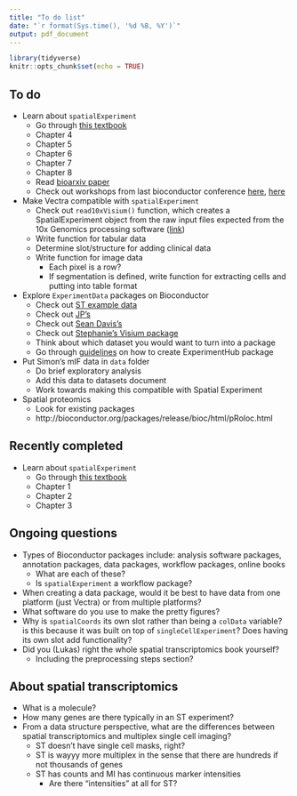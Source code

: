 ```yaml
---
title: "To do list"
date: "`r format(Sys.time(), '%d %B, %Y')`"
output: pdf_document
---
```


```r
library(tidyverse)
knitr::opts_chunk$set(echo = TRUE)
```

## To do

* Learn about `spatialExperiment` 
  * Go through [this textbook](https://lmweber.org/OSTA-book/spatialexperiment.html)
  * Chapter 4
  * Chapter 5
  * Chapter 6
  * Chapter 7
  * Chapter 8
  * Read [bioarxiv paper](https://www.biorxiv.org/content/10.1101/2021.01.27.428431v2)
  * Check out workshops from last bioconductor conference [here](https://lmweber.org/OSTAWorkshopBioc2021/), [here](https://drighelli.github.io/SpatialExperiment_Bioc2021/index.html)
  
* Make Vectra compatible with `spatialExperiment`
  * Check out `read10xVisium()` function, which creates a SpatialExperiment object from the raw input files expected from the 10x Genomics processing software ([link](https://github.com/drighelli/SpatialExperiment/blob/master/R/read10xVisium.R))
  * Write function for tabular data
  * Determine slot/structure for adding clinical data
  * Write function for image data
    * Each pixel is a row?
    * If segmentation is defined, write function for extracting cells and putting into table format
  
* Explore `ExperimentData` packages on Bioconductor
  * Check out [ST example data](https://bioconductor.org/packages/devel/data/experiment/html/STexampleData.html)
  * Check out [JP's](https://bioconductor.org/packages/3.13/data/experiment/html/ARRmData.html)
  * Check out [Sean Davis's](https://bioconductor.org/packages/3.13/data/experiment/html/ChimpHumanBrainData.html)
  * Check out [Stephanie's Visium package](https://bioconductor.org/packages/3.13/data/experiment/html/TENxPBMCData.html)
  * Think about which dataset you would want to turn into a package
  * Go through [guidelines](https://bioconductor.org/packages/release/bioc/vignettes/AnnotationHub/inst/doc/CreateAHubPackage.html) on how to create ExperimentHub package

* Put Simon's mIF data in `data` folder
  * Do brief exploratory analysis
  * Add this data to datasets document
  * Work towards making this compatible with Spatial Experiment


* Spatial proteomics
  * Look for existing packages 
  * http://bioconductor.org/packages/release/bioc/html/pRoloc.html

## Recently completed

* Learn about `spatialExperiment` 
  * Go through [this textbook](https://lmweber.org/OSTA-book/spatialexperiment.html)
  * Chapter 1
  * Chapter 2
  * Chapter 3
  
## Ongoing questions

* Types of Bioconductor packages include: analysis software packages, annotation packages, data packages, workflow packages, online books
  * What are each of these?
  * Is `spatialExperiment` a workflow package?
* When creating a data package, would it be best to have data from one platform (just Vectra) or from multiple platforms?
* What software do you use to make the pretty figures?
* Why is `spatialCoords` its own slot rather than being a `colData` variable? is this because it was built on top of `singleCellExperiment`? Does having its own slot add functionality?
* Did you (Lukas) right the whole spatial transcriptomics book yourself?
  * Including the preprocessing steps section?

## About spatial transcriptomics

* What is a molecule?
* How many genes are there typically in an ST experiment?
* From a data structure perspective, what are the differences between spatial transcriptomics and multiplex single cell imaging?
  * ST doesn't have single cell masks, right?
  * ST is wayyy more multiplex in the sense that there are hundreds if not thousands of genes
  * ST has counts and MI has continuous marker intensities
    * Are there "intensities" at all for ST?

